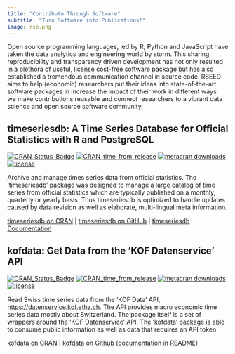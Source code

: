 ```yaml
---
title: "Contribute Through Software"
subtitle: "Turn Software into Publications!"
image: rse.png
---
```



Open source programming languages, led by R, Python and JavaScript have taken the data analytics and engineering world by storm. This sharing, reproducibility and transparency driven development has not only resulted in a plethora of useful, license cost-free software package but has also established a tremendous communication channel in source code. RSEED aims to help (economic) researchers put their ideas into state-of-the-art software packages in increase the impact of their work in different ways: we make contributions reusable and connect researchers to a vibrant data science and open source software community. 


## timeseriesdb: A Time Series Database for Official Statistics with R and PostgreSQL

[![CRAN_Status_Badge](https://www.r-pkg.org/badges/version/timeseriesdb)](https://cran.r-project.org/package=timeseriesdb)
[![CRAN_time_from_release](https://www.r-pkg.org/badges/ago/timeseriesdb)](https://cran.r-project.org/package=timeseriesdb)
[![metacran downloads](https://cranlogs.r-pkg.org/badges/timeseriesdb)](https://cran.r-project.org/package=timeseriesdb)
[![license](https://img.shields.io/badge/license-gplv3-lightgrey.svg)](https://choosealicense.com/)


Archive and manage times series data from official statistics. The 'timeseriesdb' package was designed to manage a large catalog of time series from official statistics which are typically published on a monthly, quarterly or yearly basis. Thus timeseriesdb is optimized to handle updates caused by data revision as well as elaborate, multi-lingual meta information.

[timeseriesdb on CRAN](https://cran.r-project.org/package=timeseriesdb) | [timeseriesdb on GitHub](https://github.com/mbannert/timeseriesdb/) | [timeseriesdb Documentation](https://mbannert.github.io/timeseriesdb/)  


## kofdata: Get Data from the 'KOF Datenservice' API

[![CRAN_Status_Badge](https://www.r-pkg.org/badges/version/kofdata)](https://cran.r-project.org/package=kofdata)
[![CRAN_time_from_release](https://www.r-pkg.org/badges/ago/kofdata)](https://cran.r-project.org/package=kofdata)
[![metacran downloads](https://cranlogs.r-pkg.org/badges/kofdata)](https://cran.r-project.org/package=kofdata)
[![license](https://img.shields.io/badge/license-gplv3-lightgrey.svg)](https://choosealicense.com/)

Read Swiss time series data from the 'KOF Data' API, <https://datenservice.kof.ethz.ch>. The API provides macro economic time series data mostly about Switzerland. The package itself is a set of wrappers around the 'KOF Datenservice' API. The 'kofdata' package is able to consume public information as well as data that requires an API token.

[kofdata on CRAN](https://cran.r-project.org/package=kofdata) | [kofdata on Github (documentation in README)](https://github.com/KOF-ch/kofdata) 

